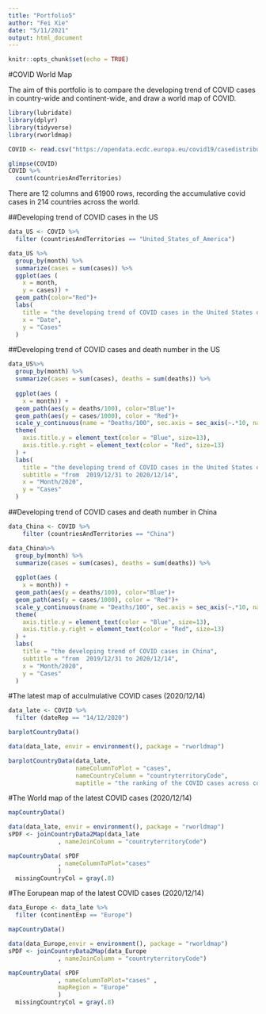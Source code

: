 ```yaml
---
title: "Portfolio5"
author: "Fei Xie"
date: "5/11/2021"
output: html_document
---
```


```r
knitr::opts_chunk$set(echo = TRUE)
```

#COVID World Map

The aim of this portfolio is to compare the developing trend of COVID cases in country-wide and continent-wide, and draw a world map of COVID.

```r
library(lubridate)
library(dplyr)
library(tidyverse)
library(rworldmap)

COVID <- read.csv("https://opendata.ecdc.europa.eu/covid19/casedistribution/csv", na.strings = "", fileEncoding = "UTF-8-BOM", stringsAsFactors = F)
```

```r
glimpse(COVID)
COVID %>%
  count(countriesAndTerritories)
```

There are 12 columns and 61900 rows, recording the accumulative covid cases in 214 countries across the world.

##Developing trend of COVID cases in the US
```r
data_US <- COVID %>%
  filter (countriesAndTerritories == "United_States_of_America")

data_US %>%
  group_by(month) %>%
  summarize(cases = sum(cases)) %>%
  ggplot(aes (
    x = month,
    y = cases)) +
  geom_path(color="Red")+
  labs(
    title = "the developing trend of COVID cases in the United States of America (2019/12/31-2020/12/14)",
    x = "Date",
    y = "Cases"
  ) 
```


##Developing trend of COVID cases and death number in the US
```r
data_US%>%
  group_by(month) %>%
  summarize(cases = sum(cases), deaths = sum(deaths)) %>%
  
  ggplot(aes (
    x = month)) +
  geom_path(aes(y = deaths/100), color="Blue")+
  geom_path(aes(y = cases/1000), color = "Red")+
  scale_y_continuous(name = "Deaths/100", sec.axis = sec_axis(~.*10, name = "COVID cases/1000"))+
  theme(
    axis.title.y = element_text(color = "Blue", size=13),
    axis.title.y.right = element_text(color = "Red", size=13)
  ) +
  labs(
    title = "the developing trend of COVID cases in the United States of America",
    subtitle = "from  2019/12/31 to 2020/12/14",
    x = "Month/2020",
    y = "Cases"
  ) 
```

##Developing trend of COVID cases and death number in China
```r
data_China <- COVID %>%
    filter (countriesAndTerritories == "China")

data_China%>%
  group_by(month) %>%
  summarize(cases = sum(cases), deaths = sum(deaths)) %>%
  
  ggplot(aes (
    x = month)) +
  geom_path(aes(y = deaths/100), color="Blue")+
  geom_path(aes(y = cases/1000), color = "Red")+
  scale_y_continuous(name = "Deaths/100", sec.axis = sec_axis(~.*10, name = "COVID cases/1000"))+
  theme(
    axis.title.y = element_text(color = "Blue", size=13),
    axis.title.y.right = element_text(color = "Red", size=13)
  ) +
  labs(
    title = "the developing trend of COVID cases in China",
    subtitle = "from  2019/12/31 to 2020/12/14",
    x = "Month/2020",
    y = "Cases"
  ) 

```

#The latest map of acculmulative COVID cases (2020/12/14)

```r
data_late <- COVID %>%
  filter (dateRep == "14/12/2020")
```

```r
barplotCountryData()

data(data_late, envir = environment(), package = "rworldmap")

barplotCountryData(data_late,
                   nameColumnToPlot = "cases",
                   nameCountryColumn = "countryterritoryCode",
                   maptitle = "the ranking of the COVID cases across countries (2020/12/14)")

```

#The World map of  the latest COVID cases (2020/12/14)
```r
mapCountryData()

data(data_late, envir = environment(), package = "rworldmap")
sPDF <- joinCountryData2Map(data_late
              , nameJoinColumn = "countryterritoryCode")

mapCountryData( sPDF
              , nameColumnToPlot="cases" 
              )
  missingCountryCol = gray(.8)
```

#The Eorupean map of the latest COVID cases (2020/12/14)
```r
data_Europe <- data_late %>%
  filter (continentExp == "Europe")

mapCountryData()

data(data_Europe,envir = environment(), package = "rworldmap")
sPDF <- joinCountryData2Map(data_Europe
              , nameJoinColumn = "countryterritoryCode")

mapCountryData( sPDF
              , nameColumnToPlot="cases" ,
              mapRegion = "Europe"
              )
  missingCountryCol = gray(.8)
```